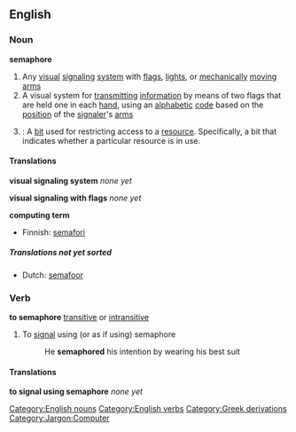 {{wikipedia}}
==English==

===Noun===
'''semaphore'''

#Any [[visual]] [[signaling]] [[system]] with [[flag]]s, [[light]]s, or [[mechanically]] [[moving]] [[arm]]s
#A visual system for [[transmitting]] [[information]] by means of two flags that are held one in each [[hand]], using an [[alphabetic]] [[code]] based on the [[position]] of the [[signaler]]'s [[arm]]s
#{{computing}}: A [[bit]] used for restricting access to a [[resource]]. Specifically, a bit that indicates whether a particular resource is in use.

====Translations====
'''visual signaling system'''
{{top}}
''none yet''
{{mid}}
{{bottom}}

'''visual signaling with flags'''
{{top}}
''none yet''
{{mid}}
{{bottom}}

'''computing term'''
{{top}}
*Finnish: [[semafori]]
{{mid}}
{{bottom}}

=====Translations not yet sorted=====
*Dutch: [[semafoor]]

===Verb===
'''to semaphore''' [[transitive]] or [[intransitive]]

#To [[signal]] using (or as if using) semaphore
#:He '''semaphored''' his intention by wearing his best suit

====Translations====
'''to signal using semaphore'''
{{top}}
''none yet''
{{mid}}
{{bottom}}

[[Category:English nouns]]
[[Category:English verbs]]
[[Category:Greek derivations]]
[[Category:Jargon:Computer]]